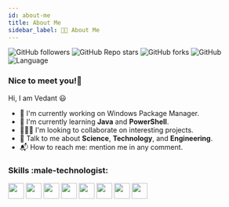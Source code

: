 ```yaml
---
id: about-me
title: About Me
sidebar_label: 😶‍🌫️ About Me
---
```


![GitHub followers][github-followers-badge]
![GitHub Repo stars][github-repo-stars-badge]
![GitHub forks][github-repo-forks-badge]
![GitHub][github-repo-license-badge]
![Language][github-language-badge]

### Nice to meet you!:wave:

Hi, I am Vedant :smiley:

- :telescope: I'm currently working on Windows Package Manager.
- :seedling: I'm currently learning <b>Java</b> and <b>PowerShell</b>.
- :people_holding_hands: I'm looking to collaborate on interesting projects.
- :speech_balloon: Talk to me about <b>Science</b>, <b>Technology</b>, and <b>Engineering</b>.
- :mailbox_with_mail: How to reach me: mention me in any comment.

### Skills :male-technologist:

<img src='/img/icons8-git.svg' width='32px' />
<img src='/img/icons8-github.svg' width='32px' />
<img src='/img/icons8-java.svg' width='32px' />
<img src='/img/icons8-powershell.svg' width='32px' />
<img src='/img/icons8-linux-30.png' width='32px' />
<img src='/img/icons8-google-firebase-console.svg' width='32px' />
<img src='/img/icons8-javascript.svg' width='32px' />
<img src='/img/icons8-wordpress.svg' width='32px' />

[github-followers-badge]: https://img.shields.io/github/followers/vedantmgoyal2009?logo=github&color=indigo
[github-repo-stars-badge]: https://img.shields.io/github/stars/vedantmgoyal2009/vedantmgoyal2009?logo=github&color=blue
[github-repo-forks-badge]: https://img.shields.io/github/forks/vedantmgoyal2009/vedantmgoyal2009?logo=github&color=darkgreen
[github-repo-license-badge]: https://img.shields.io/github/license/vedantmgoyal2009/vedantmgoyal2009?logo=github&color=yellow
[github-language-badge]: https://img.shields.io/badge/language-powershell-blue.svg?logo=powershell&color=orange
[eat-sleep-code-repeat-gif]: ./eat-sleep-code-repeat.gif

